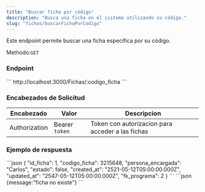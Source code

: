 ```yaml
---
title: "Buscar ficha por código"
description: "Busca una ficha en el sistema utilizando su código."
slug: "fichas/buscarFichaPorCodigo"
---
```


Este endpoint permite buscar una ficha específica por su código.

Methodo:`GET`

<h3>Endpoint</h3>

<Tabs>
  <TabItem label="Endpoint">
  ```
  http://localhost:3000/Fichas/:codigo_ficha
  ```
  </TabItem>
</Tabs>

<h3>Encabezados de Solicitud</h3>

| Encabezado | Valor | Descripcion
|----------|-------| -------
| Authorization |  Bearer `token` | Token con autorizacion para acceder a las fichas


<h3>Ejemplo de respuesta</h3>

<Tabs>
  <TabItem label="Status 200">
  ```json
 {
    "id_ficha": 1,
    "codigo_ficha": 3215648,
    "persona_encargada": "Carlos",
    "estado": false,
    "created_at": "2521-05-12T05:00:00.000Z",
    "updated_at": "2547-05-12T05:00:00.000Z",
    "fk_programa": 2
  }
```
  </TabItem>

  <TabItem label="Status 404">
  ```json
  {message:"ficha no existe"}
  ```
  </TabItem>

</Tabs>
